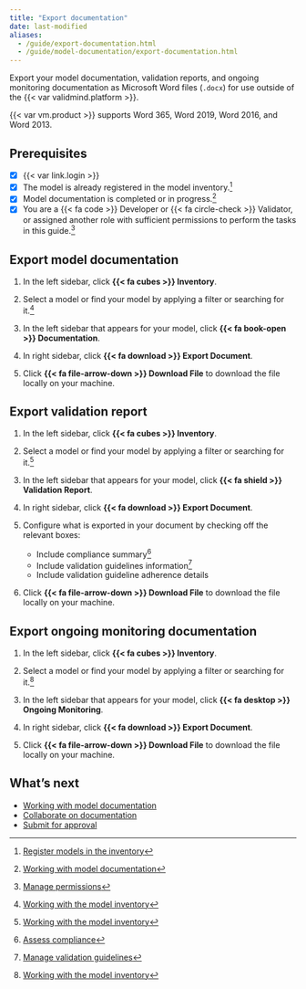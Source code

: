 ```yaml
---
title: "Export documentation"
date: last-modified
aliases:
  - /guide/export-documentation.html
  - /guide/model-documentation/export-documentation.html
---
```


Export your model documentation, validation reports, and ongoing monitoring documentation as Microsoft Word files (`.docx`) for use outside of the {{< var validmind.platform >}}.

::: {.callout}
{{< var vm.product >}} supports Word 365, Word 2019, Word 2016, and Word 2013.
:::


::: {.attn}

## Prerequisites

- [x] {{< var link.login >}}
- [x] The model is already registered in the model inventory.[^1]
- [x] Model documentation is completed or in progress.[^2]
- [x] You are a [{{< fa code >}} Developer]{.bubble} or [{{< fa circle-check >}} Validator]{.bubble}, or assigned another role with sufficient permissions to perform the tasks in this guide.[^3]

:::

## Export model documentation

1. In the left sidebar, click **{{< fa cubes >}} Inventory**.

2. Select a model or find your model by applying a filter or searching for it.[^4]

3. In the left sidebar that appears for your model, click **{{< fa book-open >}} Documentation**.

4. In right sidebar, click **{{< fa download >}} Export Document**.

7. Click **{{< fa file-arrow-down >}} Download File** to download the file locally on your machine.

## Export validation report

1. In the left sidebar, click **{{< fa cubes >}} Inventory**.

2. Select a model or find your model by applying a filter or searching for it.[^5]

3. In the left sidebar that appears for your model, click **{{< fa shield >}} Validation Report**.

4. In right sidebar, click **{{< fa download >}} Export Document**.

5. Configure what is exported in your document by checking off the relevant boxes:

   - Include compliance summary[^6]
   - Include validation guidelines information[^7]
   - Include validation guideline adherence details

6. Click **{{< fa file-arrow-down >}} Download File** to download the file locally on your machine.

## Export ongoing monitoring documentation

1. In the left sidebar, click **{{< fa cubes >}} Inventory**.

2. Select a model or find your model by applying a filter or searching for it.[^4]

3. In the left sidebar that appears for your model, click **{{< fa desktop >}} Ongoing Monitoring**.

4. In right sidebar, click **{{< fa download >}} Export Document**.

7. Click **{{< fa file-arrow-down >}} Download File** to download the file locally on your machine.

## What's next

* [Working with model documentation](/guide/model-documentation/working-with-model-documentation.qmd)
* [Collaborate on documentation](/guide/model-documentation/collaborate-with-others.qmd)
* [Submit for approval](/guide/model-documentation/submit-for-approval.qmd)


<!-- FOOTNOTES -->

[^1]: [Register models in the inventory](/guide/model-inventory/register-models-in-inventory.qmd)

[^2]: [Working with model documentation](/guide/model-documentation/working-with-model-documentation.qmd)

[^3]: [Manage permissions](/guide/configuration/manage-permissions.qmd)

[^4]: [Working with the model inventory](/guide/model-inventory/working-with-model-inventory.qmd#search-filter-and-sort-models)

[^5]: [Working with the model inventory](/guide/model-inventory/working-with-model-inventory.qmd#search-filter-and-sort-models)

[^6]: [Assess compliance](/guide/model-validation/assess-compliance.qmd)

[^7]: [Manage validation guidelines](/guide/model-validation/manage-validation-guidelines.qmd)

